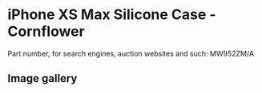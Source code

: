 
# iPhone XS Max Silicone Case - Cornflower

Part number, for search engines, auction websites and such: MW952ZM/A

## Image gallery

<div style={{ width: "768px" }}>
  <GalleryComponent
    images={[
      {
        original: "/everysource/MW952.png",
        thumbnail: "/everypreview/MW952.png",
      },
      {
        original: "/everysource/MW952_AV1_GOLD.png",
        thumbnail: "/everypreview/MW952_AV1_GOLD.png",
      },
      {
        original: "/everysource/MW952_AV1_SILVER.png",
        thumbnail: "/everypreview/MW952_AV1_SILVER.png",
      },
      {
        original: "/everysource/MW952_AV1_SPACE_GRAY.png",
        thumbnail: "/everypreview/MW952_AV1_SPACE_GRAY.png",
      },
      {
        original: "/everysource/MW952_AV2.png",
        thumbnail: "/everypreview/MW952_AV2.png",
      }
    ]}
  />
</div>